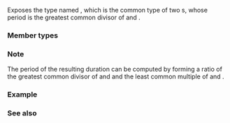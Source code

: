 {{cpp/title|common_type{{small|&lt;std::chrono::duration&gt;}}}}
{{cpp/chrono/duration/navbar}}
{{ddcl|header=chrono|since=c++11|
template&lt; class Rep1, class Period1, class Rep2, class Period2 &gt;
struct common_type&lt;std::chrono::duration&lt;Rep1, Period1&gt;,
                   std::chrono::duration&lt;Rep2, Period2&gt;&gt;;
}}

Exposes the type named {{tt|type}}, which is the common type of two {{lc|std::chrono::duration}}s, whose period is the greatest common divisor of {{tt|Period1}} and {{tt|Period2}}.

===Member types===
{{dsc begin}}
{{dsc hitem|Member type|Definition}}
{{dsc|{{tt|type}}|{{c/core|std::chrono::duration&lt;typename std::common_type&lt;Rep1, Rep2&gt;::type, /* see note */&gt;}}}}
{{dsc end}}

===Note===
The period of the resulting duration can be computed by forming a ratio of the greatest common divisor of {{c|Period1::num}} and {{c|Period2::num}} and the least common multiple of {{c|Period1::den}} and {{c|Period2::den}}.

===Example===
{{example
|code=
#include &lt;chrono&gt;
#include &lt;iostream&gt;
#include &lt;type_traits&gt;

// std::chrono already finds the greatest common divisor,
// likely using std::common_type&lt;&gt;. We make the type
// deduction externally. 

template&lt;typename T,typename S&gt;
constexpr auto durationDiff(const T&amp; t, const S&amp; s)
    -&gt; typename std::common_type&lt;T,S&gt;::type
{
    typedef typename std::common_type&lt;T,S&gt;::type Common;
    return Common(t) - Common(s);
}

int main() 
{
    using namespace std::literals;

    constexpr auto ms = 30ms;
    constexpr auto us = 1100us;
    constexpr auto diff = durationDiff(ms, us);

    std::cout &lt;&lt; ms &lt;&lt; " - " &lt;&lt; us &lt;&lt; " = " &lt;&lt; diff &lt;&lt; '\n';
}
|output=
30ms - 1100us = 28900us
}}

===See also===
{{dsc begin}}
{{dsc inc|cpp/chrono/time_point/dsc common_type}}
{{dsc inc|cpp/types/dsc common_type}}
{{dsc end}}

{{langlinks|de|es|fr|it|ja|pt|ru|zh}}